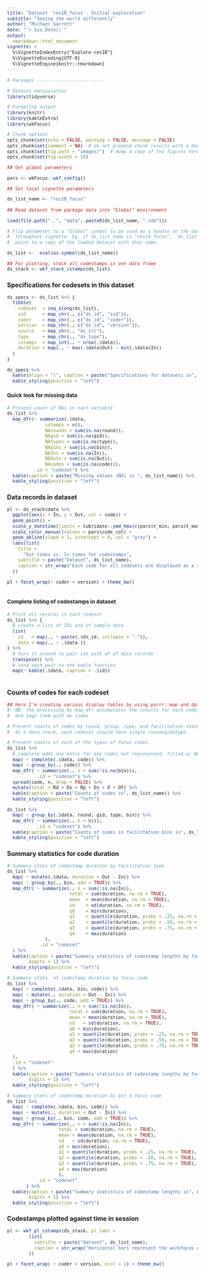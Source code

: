 ```yaml
---
title: "Dataset 'res1B_focus'. Initial exploration"
subtitle: "Seeing the world differently"
author: "Michael Garrett"
date: "`r Sys.Date()`"
output: 
  rmarkdown::html_document
vignette: >
  %\VignetteIndexEntry{"Explore-res1B"}
  %\VignetteEncoding{UTF-8}
  %\VignetteEngine{knitr::rmarkdown}
---
```


<style type="text/css">

body{ /* Normal  */
      font-size: 12px;
  }
td {  /* Table  */
  font-size: 12px;
}
h1.title {
  font-size: 32px;
}
h1 { /* Header 1 */
  font-size: 24px;
}
h2 { /* Header 2 */
    font-size: 18px;
}
h3 { /* Header 3 */
  font-size: 14px;
}

</style>

```r

# Packages -------------------------

# Dataset manipulation
library(tidyverse)

# Formating output
library(knitr)
library(kableExtra)
library(wkFocus)

# Chunk options
opts_chunk$set(echo = FALSE, warning = FALSE, message = FALSE)  
opts_chunk$set(comment = NA)  # do not prepend chunk results with a marker
opts_chunk$set(fig.path = "images/")  # dump a copy of the figures here
opts_chunk$set(fig.width = 10)

## Get global parameters

pars <- wkFocus::wkf_config()

## Set local vignette parameters

ds_list_name <- "res1B_focus"

```


```r

## Read dataset from package data into "Global" environment

load(file.path("..", "data", paste0(ds_list_name, ".rda")))

# Flip parameter to a "Global" symbol to be used as a handle on the dataset
#  throughout vignette. Eg, if ds_list_name is "res1A_focus", `ds_list` will
#  point to a copy of the loaded dataset with that name.

ds_list <-  eval(as.symbol(ds_list_name))

## For plotting, stack all codestamps in one data frame
ds_stack <- wkf_stack_cstamps(ds_list)

```

### Specifications for codesets in this dataset

```r

ds_specs <- ds_list %>% {
  tibble(
    codeset  = seq_along(ds_list),
    sid      = map_chr(., c("ds_id", "sid")),
    coder    = map_chr(., c("ds_id", "coder")),
    version  = map_chr(., c("ds_id", "version")),
    source   = map_chr(., "ds_src"), 
    type     = map_chr(., "ds_type"),
    cstamps  = map_int(., ~ nrow(.$data)),
    duration = map(., ~ max(.$data$Out) - min(.$data$In))
  )
}

ds_specs %>% 
  kable(align = "l", caption = paste("Specifications for datasets in", ds_list_name)) %>%
  kable_styling(position = "left") 

```

#### Quick look for missing data

```r

# Present count of NAs in each variable
ds_list %>% 
  map_dfr(~ summarize(.$data, 
              cstamps = n(), 
              NArounds = sum(is.na(round)), 
              NAgid = sum(is.na(gid)), 
              NAtypes = sum(is.na(type)), 
              NAbins = sum(is.na(bin)), 
              NAIns = sum(is.na(In)), 
              NAOuts = sum(is.na(Out)), 
              NAcodes = sum(is.na(code))), 
          .id = "codeset") %>% 
  kable(caption = paste("Missing values (NA) in ", ds_list_name)) %>%
  kable_styling(position = "left")

```

<P style="page-break-before: always">

### Data records in dataset

```r

pl <- ds_stack$data %>% 
  ggplot(aes(x = In, y = Out, col = code)) +
  geom_point() +
  scale_y_datetime(limits = lubridate::ymd_hms(c(pars$t_min, pars$t_max))) +
  scale_color_manual(values = pars$code_col) +
  geom_abline(slope = 1, intercept = 0, col = "grey") +
  labs(list(
    title = 
      "Out times vs. In times for codestamps", 
    subtitle = paste("Dataset", ds_list_name),
    caption = str_wrap("Each code for all codesets are displayed as a single dot. Vertical distance shows the Out time. Horizontal distance shows the In times. No codestamp should appear below the diagonal line.", 80)
  ))

pl + facet_wrap(~ coder + version) + theme_bw()
  
```

#### Complete listing of codestamps in dataset

```r

# Print all records in each codeset
ds_list %>% {
  # create a list of IDs and of sample data
  list(
    id   = map(., ~ paste(.$ds_id, collapse = "-")),
    data = map(., ~ .$data ))
} %>% 
  # turn it around to pair ids with df of data records
  transpose() %>% 
  # send each pair to the kable function
  map(~ kable(.$data, caption = .$id))
  
```

<P style="page-break-before: always">

### Counts of codes for each codeset

```r

## Here I'm creating various display tables by using purrr::map and dplyr::*
#  NB. the processing by map_dfr accumulates the results for each codeset
#  and tags them with an index

# Present counts of codes by round, group, type, and facilitation status (bin)
#  As a data check, each codeset should have single roundxgidxtype.

# Present counts of each of the types of focus codes.
ds_list %>% 
  # complete adds one entry for any codes not represented, filled w/ NAs
  map( ~ complete(.$data, code)) %>% 
  map( ~ group_by(., code)) %>% 
  map_dfr( ~ summarize(., n = sum(!is.na(bin))),
           .id = "codeset") %>% 
  spread(code, n, drop = FALSE) %>% 
  mutate(total = Rd + Do + Rp + Ds + O + Of) %>% 
  kable(caption = paste("Counts of codes in", ds_list_name)) %>% 
  kable_styling(position = "left")

ds_list %>% 
  map( ~ group_by(.$data, round, gid, type, bin)) %>% 
  map_dfr( ~ summarize(., n = n()), 
           .id = "codeset") %>% 
  kable(caption = paste("Counts of codes in facilitation bins in", ds_list_name)) %>%
  kable_styling(position = "left")

```

<P style="page-break-before: always">

### Summary statistics for code duration

```r
# Summary stats of codestamp duration by facilitation type
ds_list %>% 
  map( ~ mutate(.$data, duration = Out - In)) %>% 
  map( ~ group_by(., bin, add = TRUE)) %>% 
  map_dfr( ~ summarize(., n = sum(!is.na(In)), 
                       total = sum(duration, na.rm = TRUE),
                       mean  = mean(duration, na.rm = TRUE),
                       sd    = sd(duration, na.rm = TRUE),
                       q0    = min(duration),
                       q1    = quantile(duration, probs = .25, na.rm = TRUE),
                       q2    = quantile(duration, probs = .50, na.rm = TRUE),
                       q3    = quantile(duration, probs = .75, na.rm = TRUE),
                       q4    = max(duration)
              ),
            .id = "codeset"
  ) %>% 
  kable(caption = paste("Summary statistics of codestamp lengths by facilitation typ in", ds_list_name),
        digits = 1) %>% 
  kable_styling(position = "left")

# Summary stats  of codestamp duration by focus code
ds_list %>% 
  map( ~ complete(.$data, bin, code)) %>%
  map( ~ mutate(., duration = Out - In)) %>% 
  map( ~ group_by(., code, add = TRUE)) %>% 
  map_dfr( ~ summarize(., n = sum(!is.na(In)), 
                       total = sum(duration, na.rm = TRUE),
                       mean = mean(duration, na.rm = TRUE),
                       sd   = sd(duration, na.rm = TRUE),
                       q0 = min(duration),
                       q1 = quantile(duration, probs = .25, na.rm = TRUE),
                       q2 = quantile(duration, probs = .50, na.rm = TRUE),
                       q3 = quantile(duration, probs = .75, na.rm = TRUE),
                       q4 = max(duration)
  ),
  .id = "codeset"
  ) %>% 
  kable(caption = paste("Summary statistics of codestamp lengths by focus code in", ds_list_name),
        digits = 1) %>% 
  kable_styling(position = "left")

# Summary stats of codestamp duration by bin X focus code
ds_list %>% 
  map( ~ complete(.$data, bin, code)) %>%
  map( ~ mutate(., duration = Out - In)) %>% 
  map( ~ group_by(., bin, code, add = TRUE)) %>% 
  map_dfr( ~ summarize(., n = sum(!is.na(In)), 
                   total = sum(duration, na.rm = TRUE),
                   mean = mean(duration, na.rm = TRUE),
                   sd   = sd(duration, na.rm = TRUE),
                   q0 = min(duration),
                   q1 = quantile(duration, probs = .25, na.rm = TRUE),
                   q2 = quantile(duration, probs = .50, na.rm = TRUE),
                   q3 = quantile(duration, probs = .75, na.rm = TRUE),
                   q4 = max(duration)
                   ),
           .id = "codeset"
       ) %>% 
  kable(caption = paste("Summary statistics of codestamp lengths in", ds_list_name),
        digits = 1) %>% 
  kable_styling(position = "left")

```

<P style="page-break-before: always">

### Codestamps plotted against time in session

```r

pl <- wkf_pl_cstamps(ds_stack, pl_labs = 
        list(
          subtitle = paste("dataset", ds_list_name),
          caption = str_wrap("Horizontal bars represent the workfocus of the group being observed as percieved by the coder. Several bars stacked above one another indicate a group has a split focus. Observers may have coded a session several times. The version gives the date the observer began coding the session, not the date of the session.", 100)
        ))

pl + facet_wrap( ~ coder + version, ncol = 1) + theme_bw()


```




